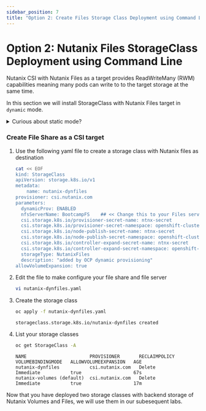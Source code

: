 ```yaml
---
sidebar_position: 7
title: "Option 2: Create Files Storage Class Deployment using Command Line"
---
```


# Option 2: Nutanix Files StorageClass Deployment using Command Line

Nutanix CSI with Nutanix Files as a target provides ReadWriteMany (RWM) capabilities meaning many pods can write to to the target storage at the same time.

In this section we will install StorageClass with Nutanix Files target in ``dynamic`` mode. 

<details>
<summary>Curious about static mode?</summary>

``Static`` mode Files storage class is also available with Nutanix CSI. Use the following manifest to create this. The file share needs to manually created before the storage class can be configured.

```yaml {7-8}
apiVersion: storage.k8s.io/v1
kind: StorageClass
metadata:
  name: nutanix-files
provisioner: csi.nutanix.com
parameters:
  nfsPath: /my_nfs4_share         ##use the file share name - must be NFSv4
  nfsServer: apjsme-fs.apjsme.com ##use the fqdn of your Nutanix Files server
  storageType: NutanixFiles
```
</details>

<!--- commented for later use

### Create a File Share in Nutanix Files

Let's create a new share to provide it as a storage location for our storage class based on Nutanix Files.

1. In Prism Element, go to Menu > Files 

2. Select the **BootcampFS** files server and click on **Launch Files Console** (this will open in a new tab)

3. Click on **Shares > Create a New Share**

4. Create a new ``NFSv4`` share by filling in the following details
   
   - **Name** - Initials_nfs (E.g. xyz_nfs)
   - **Description** - created for Files CSI on OCP 
   - **Share Path** - leave blank
   - **Max Size** - 100 GiB 
   - **Primary Protocol Access** - NFS
   
   :::caution

   Although Nutanix Files supports NFSv3 and NFSv4, only NFSv4 works with Storage Class. 

   Make sure your Files share that you will be using with Storage Class is NFSv4. 

   This issue may be resolved in future via software update to Nutanix CSI. 

   ::: 

4. Click on **Next**

5. Fill in the following details:
   
   - **General**
     - **Enable Compression** - checked
   - **Authentication** - System
   - **Default Access** - Read-Write 
   - **Squash** - None 
   - **Anonymous UID** - leave blank
   - **Anonymous GID** - leave blank

6. Click **Next**

7. Confirm your setting and click on **Create**

-->

### Create File Share as a CSI target

1. Use the following yaml file to create a storage class with Nutanix files as destination

   ```bash 
   cat << EOF 
   kind: StorageClass
   apiVersion: storage.k8s.io/v1
   metadata:
       name: nutanix-dynfiles
   provisioner: csi.nutanix.com
   parameters:
     dynamicProv: ENABLED
     nfsServerName: BootcampFS    ## << Change this to your Files server name (case-sensitive)
     csi.storage.k8s.io/provisioner-secret-name: ntnx-secret
     csi.storage.k8s.io/provisioner-secret-namespace: openshift-cluster-csi-drivers
     csi.storage.k8s.io/node-publish-secret-name: ntnx-secret
     csi.storage.k8s.io/node-publish-secret-namespace: openshift-cluster-csi-drivers
     csi.storage.k8s.io/controller-expand-secret-name: ntnx-secret
     csi.storage.k8s.io/controller-expand-secret-namespace: openshift-cluster-csi-drivers
     storageType: NutanixFiles
     description: "added by OCP dynamic provisioning"
   allowVolumeExpansion: true
   ```
2. Edit the file to make configure your file share and file server 

   ```bash
   vi nutanix-dynfiles.yaml
   ```

3. Create the storage class 

   ```bash
   oc apply -f nutanix-dynfiles.yaml
   ```
   ```buttonless title="Output"
   storageclass.storage.k8s.io/nutanix-dynfiles created
   ```
4. List your storage classes

   ``` bash
   oc get StorageClass -A
   ```

   ```buttonless title="Output"
   NAME                       PROVISIONER       RECLAIMPOLICY   VOLUMEBINDINGMODE   ALLOWVOLUMEEXPANSION   AGE
   nutanix-dynfiles           csi.nutanix.com   Delete          Immediate           true                   67s
   nutanix-volumes (default)  csi.nutanix.com   Delete          Immediate           true                   17m   
   ```

Now that you have deployed two storage classes with backend storage of Nutanix Volumes and Files, we will use them in our subesequent labs.